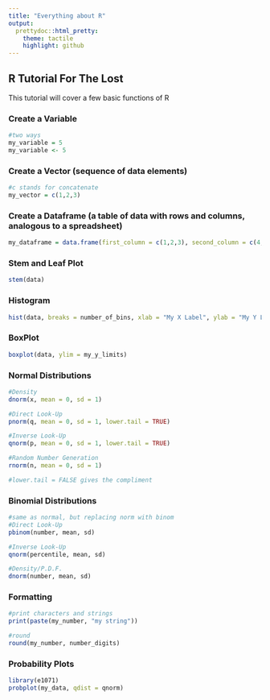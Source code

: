 ```yaml
---
title: "Everything about R"
output:
  prettydoc::html_pretty:
    theme: tactile
    highlight: github
---
```


## R Tutorial For The Lost
  
This tutorial will cover a few basic functions of R
  
### Create a Variable

```r
#two ways
my_variable = 5
my_variable <- 5
```

### Create a Vector (sequence of data elements)

```r
#c stands for concatenate
my_vector = c(1,2,3)
```

### Create a Dataframe (a table of data with rows and columns, analogous to a spreadsheet)

```r
my_dataframe = data.frame(first_column = c(1,2,3), second_column = c(4,5,6))

```

### Stem and Leaf Plot
```r
stem(data)
```
### Histogram
```r
hist(data, breaks = number_of_bins, xlab = "My X Label", ylab = "My Y Label", main = "Graph Title")
```

### BoxPlot
```r
boxplot(data, ylim = my_y_limits)
```

### Normal Distributions
```r
#Density
dnorm(x, mean = 0, sd = 1)

#Direct Look-Up
pnorm(q, mean = 0, sd = 1, lower.tail = TRUE)

#Inverse Look-Up
qnorm(p, mean = 0, sd = 1, lower.tail = TRUE)

#Random Number Generation
rnorm(n, mean = 0, sd = 1)

#lower.tail = FALSE gives the compliment
```

### Binomial Distributions
```r
#same as normal, but replacing norm with binom
#Direct Look-Up
pbinom(number, mean, sd)

#Inverse Look-Up
qnorm(percentile, mean, sd)

#Density/P.D.F.
dnorm(number, mean, sd)
```
  
### Formatting

```r
#print characters and strings
print(paste(my_number, "my string"))

#round
round(my_number, number_digits)
```

### Probability Plots

```r
library(e1071)
probplot(my_data, qdist = qnorm)
```

